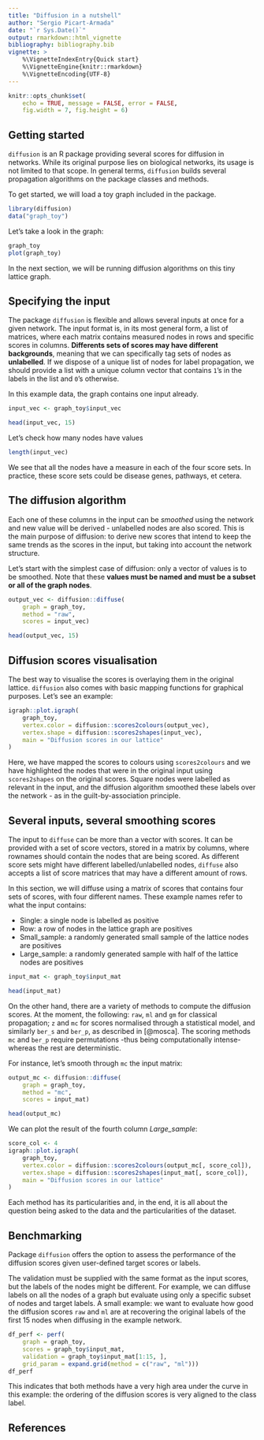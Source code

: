 ```yaml
---
title: "Diffusion in a nutshell"
author: "Sergio Picart-Armada"
date: "`r Sys.Date()`"
output: rmarkdown::html_vignette
bibliography: bibliography.bib
vignette: >
    %\VignetteIndexEntry{Quick start}
    %\VignetteEngine{knitr::rmarkdown}
    %\VignetteEncoding{UTF-8}
---
```


```r
knitr::opts_chunk$set(
    echo = TRUE, message = FALSE, error = FALSE, 
    fig.width = 7, fig.height = 6)
```

## Getting started

`diffusion` is an R package providing several scores 
for diffusion in networks. 
While its original purpose lies on biological networks, 
its usage is not limited to that scope. 
In general terms, `diffusion` builds several propagation algorithms 
on the \code{igraph} package classes and methods. 

To get started, we will load a toy graph included in the package. 

```r
library(diffusion)
data("graph_toy")
```

Let's take a look in the graph:

```r
graph_toy
plot(graph_toy)
```

In the next section, we will be running diffusion algorithms 
on this tiny lattice graph. 

## Specifying the input

The package `diffusion` is flexible and allows 
several inputs at once for a given network. 
The input format is, in its most general form, 
a list of matrices, where each matrix contains 
measured nodes in rows and specific scores in columns. 
**Differents sets of scores may have different backgrounds**, 
meaning that we can specifically tag sets of nodes as **unlabelled**. 
If we dispose of a unique list of nodes for label propagation, 
we should provide a list with a unique column vector 
that contains `1`'s in the labels in the list and `0`'s otherwise.

In this example data, the graph contains one input already. 
```r
input_vec <- graph_toy$input_vec

head(input_vec, 15)
```

Let's check how many nodes have values

```r
length(input_vec)
```

We see that all the nodes have a measure in each of the four score sets. 
In practice, these score sets could be disease genes, pathways, et cetera.

## The diffusion algorithm

Each one of these columns in the input can be *smoothed* using the network 
and new value will be derived - unlabelled nodes are also scored. 
This is the main purpose of diffusion: to derive new scores that 
intend to keep the same trends as the scores in the input, 
but taking into account the network structure.

Let's start with the simplest case of diffusion: 
only a vector of values is to be smoothed. 
Note that these 
**values must be named and must be a subset or all of the graph nodes**.

```r
output_vec <- diffusion::diffuse(
    graph = graph_toy, 
    method = "raw", 
    scores = input_vec)

head(output_vec, 15)
```

## Diffusion scores visualisation

The best way to visualise the scores is overlaying 
them in the original lattice. 
`diffusion` also comes with basic mapping functions 
for graphical purposes. 
Let's see an example:

```r
igraph::plot.igraph(
    graph_toy, 
    vertex.color = diffusion::scores2colours(output_vec),
    vertex.shape = diffusion::scores2shapes(input_vec),
    main = "Diffusion scores in our lattice"
)
```

Here, we have mapped the scores to colours using `scores2colours` 
and we have highlighted the nodes that were in the 
original input using `scores2shapes` on the original scores.
Square nodes were labelled as relevant in the input, 
and the diffusion algorithm smoothed these labels over the network - 
as in the guilt-by-association principle.

## Several inputs, several smoothing scores

The input to `diffuse` can be more than a vector with scores. 
It can be provided with a set of score vectors, stored in a matrix 
by columns, where rownames should contain 
the nodes that are being scored. 
As different score sets might have different labelled/unlabelled nodes,
`diffuse` also accepts a list of score matrices that may have 
a different amount of rows.

In this section, we will diffuse using a matrix of scores that 
contains four sets of scores, with four different names. 
These example names refer to what the input contains:

* Single: a single node is labelled as positive
* Row: a row of nodes in the lattice graph are positives
* Small_sample: a randomly generated small sample of the lattice nodes 
are positives
* Large_sample: a randomly generated sample with half of the lattice nodes 
are positives

```r
input_mat <- graph_toy$input_mat

head(input_mat)
```

On the other hand, there are a variety of methods 
to compute the diffusion scores. 
At the moment, the following: `raw`, `ml` and `gm` for 
classical propagation; `z` and `mc` for scores normalised 
through a statistical model, and similarly `ber_s` and `ber_p`, 
as described in [@mosca]. 
The scoring methods `mc` and `ber_p` require permutations -thus being computationally intense- 
whereas the rest are deterministic. 

For instance, let's smooth through `mc` the input matrix:

```r
output_mc <- diffusion::diffuse(
    graph = graph_toy, 
    method = "mc", 
    scores = input_mat)

head(output_mc)
```

We can plot the result of the fourth column *Large_sample*:

```r
score_col <- 4
igraph::plot.igraph(
    graph_toy, 
    vertex.color = diffusion::scores2colours(output_mc[, score_col]),
    vertex.shape = diffusion::scores2shapes(input_mat[, score_col]),
    main = "Diffusion scores in our lattice"
)
```

Each method has its particularities and, in the end, 
it is all about the question being asked to the data and 
the particularities of the dataset. 

## Benchmarking

Package `diffusion` offers the option to assess the performance
of the diffusion scores given user-defined target scores or labels. 

The validation must be supplied with the same format as 
the input scores, but 
the labels of the nodes might be different. 
For example, we can diffuse labels on all the nodes of a 
graph but evaluate using only a specific subset of nodes 
and target labels. 
A small example: we want to evaluate how good the diffusion scores 
`raw` and `ml` are at recovering the original labels of the 
first 15 nodes 
when diffusing in the example network. 

```r
df_perf <- perf(
    graph = graph_toy,
    scores = graph_toy$input_mat,
    validation = graph_toy$input_mat[1:15, ],
    grid_param = expand.grid(method = c("raw", "ml")))
df_perf
```

This indicates that both methods have a very high 
area under the curve in this example: the ordering of 
the diffusion scores is very aligned to the class label.


## References
